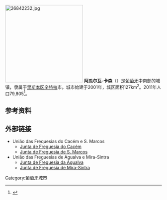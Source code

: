 [[File:26842232.jpg|250px]]
'''阿瓜尔瓦-卡森'''（{{lang-pt|Agualva-Cacém}}）是[[葡萄牙|葡萄牙]]中南部的城镇，隶属于[[里斯本区|里斯本区]][[辛特拉|辛特拉]]市。城市始建于2001年，城区面积127km<sup>2</sup>。2011年人口79,805<ref>{{cite web|url=http://www.ine.pt/xportal/xmain?xpid=INE&xpgid=ine_indicadores&indOcorrCod=0007897&contexto=bd&selTab=tab2|title=2011 Census - Population by city|publisher=Instituto Nacional de Estatística |accessdate=19 November 2014}}</ref>。

== 参考资料 ==
{{reflist}}

== 外部链接 ==
* União das Frequesias do Cacém e S. Marcos
** [https://web.archive.org/web/20060211024803/http://www.jf-cacem.pt/ Junta de Freguesia do Cacém]
** [https://web.archive.org/web/20060206112103/http://www.jf-smarcos.pt/ Junta de Freguesia de S. Marcos]
* União das Freguesias de Agualva e Mira-Sintra
** [http://www.jf-agualva.pt/ Junta de Freguesia da Agualva]
** [https://web.archive.org/web/20080401125503/http://www.jfmirasintra.pt/ Junta de Freguesia de Mira-Sintra]

{{Portugal-geo-stub}}
[[Category:葡萄牙城市|Category:葡萄牙城市]]